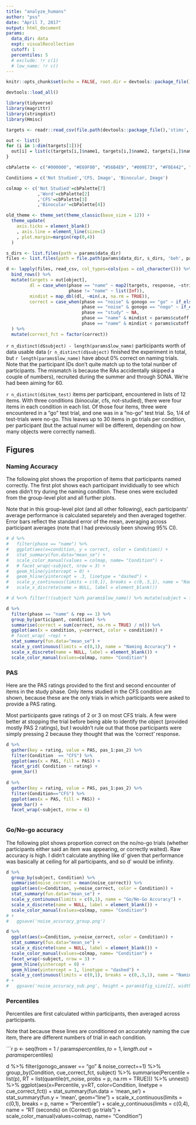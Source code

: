 ```yaml
---
title: "analyze_humans"
author: "pss"
date: "April 7, 2017"
output: html_document
params:
  data_dir: data
  expt: visualRecollection
  cutoff: 1
  percentiles: 5
  # exclude: !r c(1)
  # low_name: !r c()  
---
```


```r
knitr::opts_chunk$set(echo = FALSE, root.dir = devtools::package_file(), message = FALSE, warning = FALSE, fig.width = 7, fig.asp = 1, fig.path = paste0(file.path(devtools::package_file(), "output", "figures", params$model, params$flag), .Platform$file.sep) )

devtools::load_all()

library(tidyverse)
library(magrittr)
library(stringdist)
library(Hmisc)

targets <- readr::read_csv(file.path(devtools::package_file(),'stims','objectNames_2afc.csv') )

out <- list()
for (i in 1:dim(targets[1])){
  out[i] = list(c(targets[i,]$name1, targets[i,]$name2, targets[i,]$name3, targets[i,]$name4, targets[i,]$name5, targets[i,]$name6, targets[i,]$name7, targets[i,]$name8, targets[i,]$name9, targets[i,]$name10, targets[i,]$name11, targets[i,]$name12, targets[i,]$name13, targets[i,]$name14, targets[i,]$name15))
}

cbPalette <- c("#000000", "#E69F00", "#56B4E9", "#009E73", "#F0E442", "#0072B2", "#D55E00", "#CC79A7")

Conditions = c('Not Studied','CFS, Image', 'Binocular, Image')

colmap <- c('Not Studied'=cbPalette[7]
            ,'Word'=cbPalette[2]
            ,'CFS'=cbPalette[3]
            ,'Binocular'=cbPalette[4])

old_theme <- theme_set(theme_classic(base_size = 12)) +
  theme_update(
    axis.ticks = element_blank()
    , axis.line = element_line(size=1)
    , plot.margin=margin(rep(0,4))
  )
```


```r

s_dirs <- list.files(path = params$data_dir)
files <- list.files(path = file.path(params$data_dir, s_dirs, 'beh', params$expt), pattern = "n.csv", full.names = TRUE)

d <- lapply(files, read_csv, col_types=cols(pas = col_character())) %>% 
  bind_rows() %>%
  mutate(targets = out[object],
         dl = case_when(phase == "name" ~ map2(targets, response, ~stringdist::stringdist(.x, .y, method="dl")),
                        phase != "name" ~ list(Inf)),
         mindist = map_dbl(dl, ~min(.x, na.rm = TRUE)),
         correct = case_when(phase == "noise" & gonogo == "go" ~ if_else(response=="Return",TRUE,FALSE),
                             phase == "noise" & gonogo == "nogo" ~ if_else(response=="NO RESPONSE",TRUE,FALSE),
                             phase == "study" ~ NA,
                             phase == "name" & mindist < params$cutoff ~ TRUE,
                             phase == "name" & mindist < params$cutoff ~ FALSE)
  ) %>%
  mutate(correct_fct = factor(correct))

```

`r n_distinct(d$subject) - length(params$low_name)` participants worth of data usable data (`r n_distinct(d$subject)` finished the experiment in total, but `r length(params$low_name)` have about 0% correct on naming trials. Note that the participant IDs don't quite match up to the total nunber of participants. The mismatch is because the RAs accidentally skipped a couple of numbers), recruited during the summer and through SONA. We're had been aiming for 60.

`r n_distinct(d$item_test)` items per participant, encountered in lists of 12 items. With three conditions (binocular, cfs, not-studied), there were four items in each condition in each list. Of those four items, three were encountered in a “go” test trial, and one was in a “no-go” test trial. So, 1/4 of test-trials were no-go. This leaves up to 30 items in go trials per condition, per participant (but the actual numer will be different, depending on how many objects were correctly named). 

## Figures

### Naming Accuracy

The following plot shows the proportion of items that participants named correctly. The first plot shows each participant invididually to see which ones didn't try during the naming condition. These ones were excluded from the group-level plot and all further plots.

Note that in this group-level plot (and all other following), each participants' average performance is calculated separetely and then averaged together. Error bars reflect the standard error of the mean, averaging across participant averages (note that I had previously been showing 95% CI).


```r

# d %>%
#   filter(phase == "name") %>%
#   ggplot(aes(x=condition, y = correct, color = Condition)) +
#   stat_summary(fun.data="mean_se") +
#   scale_color_manual(values = colmap, name= "Condition") +  
#   # facet_wrap(~subject, nrow = 3) +
#   geom_hline(yintercept = 0) +
#   geom_hline(yintercept = .3, linetype = "dashed") +
#   scale_y_continuous(limits = c(0,1), breaks = c(0,.5,1), name = "Naming Accuracy") +
#   scale_x_discrete(name = NULL, label = element_blank()) 

# d %<>% filter(!(subject %in% params$low_name)) %>% mutate(subject = forcats::fct_drop(subject))

d %>%
  filter(phase == "name" & rep == 1) %>%
  group_by(participant, condition) %>%
  summarise(correct = sum(correct, na.rm = TRUE) / n()) %>%
  ggplot(aes(x = condition, y=correct, color = condition)) +
  # facet_wrap( ~rep) +
  stat_summary(fun.data="mean_se") +
  scale_y_continuous(limits = c(0,1), name = "Naming Accuracy") +
  scale_x_discrete(name = NULL, label = element_blank()) +
  scale_color_manual(values=colmap, name= "Condition")


```

### PAS

Here are the PAS ratings provided to the first and second encounter of items in the study phase. Only items studied in the CFS condition are shown, because these are the only trials in which participants were asked to provide a PAS rating.

Most participants gave ratings of 2 or 3 on most CFS trials. A few were better at stopping the trial before being able to identify the object (provided mostly PAS 2 ratings), but I wouldn't rule out that those participants were simply pressing 2 because they thought that was the 'correct' response.

```r

d %>%
  gather(key = rating, value = PAS, pas_1:pas_2) %>%
  filter(Condition  == "CFS") %>%
  ggplot(aes(x = PAS, fill = PAS)) +
  facet_grid( Condition ~ rating) +
  geom_bar()
  
d %>%
  gather(key = rating, value = PAS, pas_1:pas_2) %>%
  filter(Condition=="CFS") %>%
  ggplot(aes(x = PAS, fill = PAS)) +
  geom_bar() +
  facet_wrap(~subject, nrow = 6)



``` 

### Go/No-go accuracy

The following plot shows proportion correct on the no/no-go trials (whether participants either said an item was appearing, or correctly waited). Raw accuracy is high. I didn't calculate anything like d' given that performance was basically at ceiling for all participants, and so d' would be infinity.

```r

d %>%
  group_by(subject, Condition) %>%
  summarise(noise_correct = mean(noise_correct)) %>%
  ggplot(aes(x=Condition, y=noise_correct, color = Condition)) +
  stat_summary(fun.data="mean_se") +
  scale_y_continuous(limits = c(0,1), name = "Go/No-Go Accuracy") +
  scale_x_discrete(name = NULL, label = element_blank()) +
  scale_color_manual(values=colmap, name= "Condition") 
# +
#   ggsave('noise_accuracy_group.png')

d %>%
  ggplot(aes(x=Condition, y=noise_correct, color = Condition)) +
  stat_summary(fun.data="mean_se") +
  scale_x_discrete(name = NULL, label = element_blank()) +
  scale_color_manual(values=colmap, name= "Condition") +
  facet_wrap(~subject, nrow = 3) +
  geom_hline(yintercept = 0) +
  geom_hline(yintercept = 1, linetype = "dashed") +
  scale_y_continuous(limits = c(0,1), breaks = c(0,.5,1), name = "Naming Accuracy") 
# +
#   ggsave('noise_accuracy_sub.png', height = params$fig_size[2], width = params$fig_size[1]) 

```

### Percentiles

Percentiles are first calculated within participants, then averaged across participants.

Note that because these lines are conditioned on accurately naming the cue item, there are different numbers of trial in each condition. 


```r

p <- seq(from = 1 / params$percentiles, to = 1, length.out = params$percentiles)

d %>% filter(gonogo_answer == "go" 
                         & noise_correct==1) %>%
  group_by(Condition, cue_correct_fct, subject) %>%
  summarise(Percentile = list(p), 
            RT = list(quantile(rt_noise, probs = p, na.rm = TRUE))) %>%
  unnest() %>%
  ggplot(aes(x=Percentile, y=RT, color=Condition, linetype = cue_correct_fct)) +
  stat_summary(fun.data = 'mean_se') +
  stat_summary(fun.y = 'mean', geom="line") +
  scale_x_continuous(limits = c(0,1), breaks = p, name = "Percentile") +
  scale_y_continuous(limits = c(0,4), name = "RT (seconds) on (Correct) go trials") +
  scale_color_manual(values=colmap, name= "Condition") 

